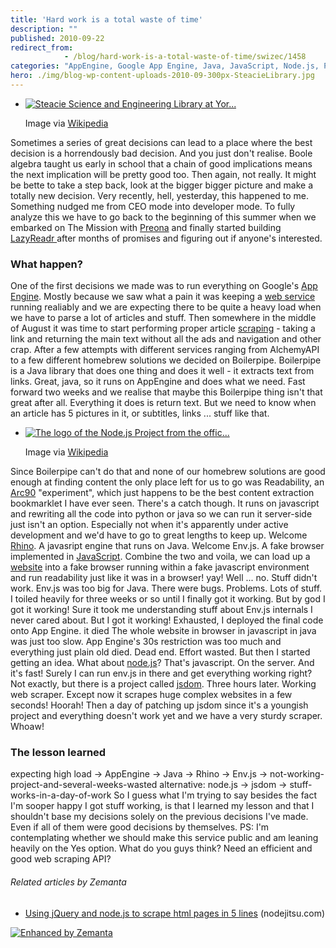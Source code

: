 ```yaml
---
title: 'Hard work is a total waste of time'
description: ""
published: 2010-09-22
redirect_from: 
            - /blog/hard-work-is-a-total-waste-of-time/swizec/1458
categories: "AppEngine, Google App Engine, Java, JavaScript, Node.js, Programming, Uncategorized"
hero: ./img/blog-wp-content-uploads-2010-09-300px-SteacieLibrary.jpg
---
```


-   [![Steacie Science and Engineering Library at Yor...](./img/blog-wp-content-uploads-2010-09-300px-SteacieLibrary.jpg "Steacie Science and Engineering Library at Yor...")](http://commons.wikipedia.org/wiki/File:SteacieLibrary.jpg)

    Image via [Wikipedia](http://commons.wikipedia.org/wiki/File:SteacieLibrary.jpg)

Sometimes a series of great decisions can lead to a place where the best decision is a horrendously bad decision. And you just don't realise. Boole algebra taught us early in school that a chain of good implications means the next implication will be pretty good too. Then again, not really. It might be bette to take a step back, look at the bigger bigger picture and make a totally new decision. Very recently, hell, yesterday, this happened to me. Something nudged me from CEO mode into developer mode. To fully analyze this we have to go back to the beginning of this summer when we embarked on The Mission with [Preona](http://preona.net/) and finally started building [LazyReadr ](http://lazyreadr.com/)after months of promises and figuring out if anyone's interested.

### What happen?

One of the first decisions we made was to run everything on Google's [App Engine](http://code.google.com/appengine/ "Google App Engine"). Mostly because we saw what a pain it was keeping a [web service](http://en.wikipedia.org/wiki/Web_service "Web service") running realiably and we are expecting there to be quite a heavy load when we have to parse a lot of articles and stuff. Then somewhere in the middle of August it was time to start performing proper article [scraping](http://en.wikipedia.org/wiki/Web_scraping "Web scraping") - taking a link and returning the main text without all the ads and navigation and other crap. After a few attempts with different services ranging from AlchemyAPI to a few different homebrew solutions we decided on Boilerpipe. Boilerpipe is a Java library that does one thing and does it well - it extracts text from links. Great, java, so it runs on AppEngine and does what we need. Fast forward two weeks and we realise that maybe this Boilerpipe thing isn't that great after all. Everything it does is return text. But we need to know when an article has 5 pictures in it, or subtitles, links ... stuff like that.

-   [![The logo of the Node.js Project from the offic...](./img/blog-wp-content-uploads-2010-09-300px-NodeJS.png "The logo of the Node.js Project from the offic...")](http://commons.wikipedia.org/wiki/File:NodeJS.png)

    Image via [Wikipedia](http://commons.wikipedia.org/wiki/File:NodeJS.png)

Since Boilerpipe can't do that and none of our homebrew solutions are good enough at finding content the only place left for us to go was Readability, an [Arc90](http://www.arc90.com/ "Arc90") "experiment", which just happens to be the best content extraction bookmarklet I have ever seen. There's a catch though. It runs on javascript and rewriting all the code into python or java so we can run it server-side just isn't an option. Especially not when it's apparently under active development and we'd have to go to great lengths to keep up. Welcome [Rhino](http://www.mozilla.org/rhino/ "Rhino (JavaScript engine)"). A javasript engine that runs on Java. Welcome Env.js. A fake browser implemented in [JavaScript](http://en.wikipedia.org/wiki/JavaScript "JavaScript"). Combine the two and voila, we can load up a [website](http://en.wikipedia.org/wiki/Website "Website") into a fake browser running within a fake javascript environment and run readability just like it was in a browser! yay! Well ... no. Stuff didn't work. Env.js was too big for Java. There were bugs. Problems. Lots of stuff. I toiled heavily for three weeks or so until I finally got it working. But by god I got it working! Sure it took me understanding stuff about Env.js internals I never cared about. But I got it working! Exhausted, I deployed the final code onto App Engine. it died The whole website in browser in javascript in java was just too slow. App Engine's 30s restriction was too much and everything just plain old died. Dead end. Effort wasted. But then I started getting an idea. What about [node.js](http://nodejs.org/ "Node.js")? That's javascript. On the server. And it's fast! Surely I can run env.js in there and get everything working right? Not exactly, but there is a project called [jsdom](http://github.com/tmpvar/jsdom). Three hours later. Working web scraper. Except now it scrapes huge complex websites in a few seconds! Hoorah! Then a day of patching up jsdom since it's a youngish project and everything doesn't work yet and we have a very sturdy scraper. Whoaw!

### The lesson learned

expecting high load -> AppEngine -> Java -> Rhino -> Env.js -> not-working-project-and-several-weeks-wasted alternative: node.js -> jsdom -> stuff-works-in-a-day-of-work So I guess what I'm trying to say besides the fact I'm sooper happy I got stuff working, is that I learned my lesson and that I shouldn't base my decisions solely on the previous decisions I've made. Even if all of them were good decisions by themselves. PS: I'm contemplating whether we should make this service public and am leaning heavily on the Yes option. What do you guys think? Need an efficient and good web scraping API?

###### Related articles by Zemanta

-   [Using jQuery and node.js to scrape html pages in 5 lines](http://blog.nodejitsu.com/jsdom-jquery-in-5-lines-on-nodejs) (nodejitsu.com)

[![Enhanced by Zemanta](http://img.zemanta.com/zemified_e.png?x-id=4671db4b-1c09-4cc2-9c53-825c17a80c65)](http://www.zemanta.com/ "Enhanced by Zemanta")
